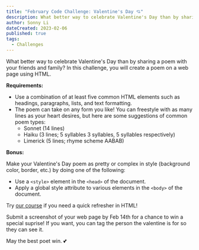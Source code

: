 ```yaml
---
title: "February Code Challenge: Valentine's Day 💘"
description: What better way to celebrate Valentine's Day than by sharing a poem with your friends and family? In this challenge, you will create a poem on a web page using HTML...
author: Sonny Li
dateCreated: 2023-02-06
published: true
tags:
  - Challenges
---
```


What better way to celebrate Valentine's Day than by sharing a poem with your friends and family? In this challenge, you will create a poem on a web page using HTML.

**Requirements:**

- Use a combination of at least five common HTML elements such as headings, paragraphs, lists, and text formatting.
- The poem can take on any form you like! You can freestyle with as many lines as your heart desires, but here are some suggestions of common poem types:
  - Sonnet (14 lines)
  - Haiku (3 lines; 5 syllables 3 syllables, 5 syllables respectively)
  - Limerick (5 lines; rhyme scheme AABAB)

**Bonus:** 

Make your Valentine's Day poem as pretty or complex in style (background color, border, etc.) by doing one of the following:

- Use a `<style>` element in the `<head>` of the document.
- Apply a global style attribute to various elements in the `<body>` of the document.

Try [our course](https://www.codedex.io/html) if you need a quick refresher in HTML!

Submit a screenshot of your web page by Feb 14th for a chance to win a special suprise! If you want, you can tag the person the valentine is for so they can see it.

May the best poet win. 💕 
